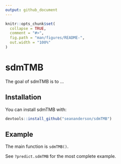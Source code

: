 ```yaml
---
output: github_document
---
```


<!-- README.md is generated from README.Rmd. Please edit that file -->

```r
knitr::opts_chunk$set(
  collapse = TRUE,
  comment = "#>",
  fig.path = "man/figures/README-",
  out.width = "100%"
)
```

# sdmTMB

The goal of sdmTMB is to ...

## Installation

You can install sdmTMB with:

``` r
devtools::install_github("seananderson/sdmTMB")
```

## Example

The main function is `sdmTMB()`.

See `?predict.sdmTMB` for the most complete example.
